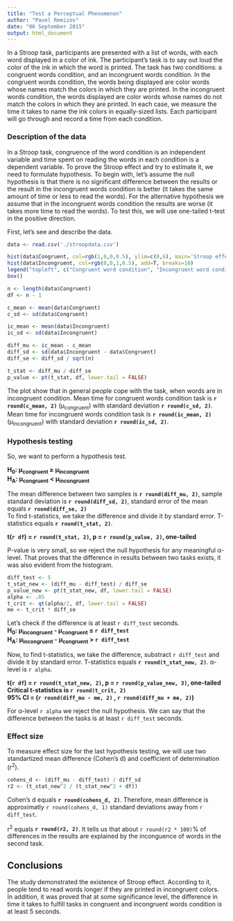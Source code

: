 ```yaml
---
title: "Test a Perceptual Phenomenon"
author: "Pavel Remizov"
date: "06 September 2015"
output: html_document
---
```


In a Stroop task, participants are presented with a list of words, with each word displayed in a color of ink. The participant’s task is to say out loud the color of the ink in which the word is printed. The task has two conditions: a congruent words condition, and an incongruent words condition. In the congruent words condition, the words being displayed are color words whose names match the colors in which they are printed. In the incongruent words condition, the words displayed are color words whose names do not match the colors in which they are printed. In each case, we measure the time it takes to name the ink colors in equally-sized lists. Each participant will go through and record a time from each condition.

### Description of the data

In a Stroop task, congruence of the word condition is an independent variable and time spent on reading the words in each condition is a dependent variable. To prove the Stroop effect and try to estimate it, we need to formulate hypothesis. To begin with, let's assume the null hypothesis is that there is no significant difference between the results or the result in the incongruent words condition is better (it takes the same amount of time or less to read the words). For the alternative hypothesis we assume that in the incongruent words condition the results are worse (it takes more time to read the words). To test this, we will use one-tailed t-test in the positive direction.

First, let's see and describe the data.  
```r
data <- read.csv('./stroopdata.csv')

hist(data$Congruent, col=rgb(1,0,0,0.5), ylim=c(0,6), main='Stroop effect', xlab='Seconds', breaks=10)
hist(data$Incongruent, col=rgb(0,0,1,0.5), add=T, breaks=10)
legend("topleft", c("Congruent word condition", "Incongruent word condition"), fill=c(rgb(1,0,0,0.5), rgb(0,0,1,0.5)))
box()

n <- length(data$Congruent)
df <- n - 1

c_mean <- mean(data$Congruent)
c_sd <- sd(data$Congruent)

ic_mean <- mean(data$Incongruent)
ic_sd <- sd(data$Incongruent)

diff_mu <- ic_mean - c_mean
diff_sd <- sd(data$Incongruent - data$Congruent)
diff_se <- diff_sd / sqrt(n)

t_stat <- diff_mu / diff_se
p_value <- pt(t_stat, df, lower.tail = FALSE)
```

The plot show that in general people cope with the task, when words are in incongruent condition. Mean time for congruent words condition task is **`r round(c_mean, 2)`** (μ~congruent~) with standard deviation **`r round(c_sd, 2)`**. Mean time for incongruent words condition task is **`r round(ic_mean, 2)`** (μ~incongruent~) with standard deviation **`r round(ic_sd, 2)`**.

### Hypothesis testing

So, we want to perform a hypothesis test.

**H~0~: μ~congruent~ ≥ μ~incongruent~**  
**H~A~: μ~congruent~ < μ~incongruent~**

The mean difference between two samples is  **`r round(diff_mu, 2)`**, sample standard deviation is **`r round(diff_sd, 2)`**, standard error of the mean equals **`r round(diff_se, 2)`**  
To find t-statistics, we take the difference and divide it by standard error. T-statistics equals **`r round(t_stat, 2)`**.

**t(`r df`) = `r round(t_stat, 2)`, p = `r round(p_value, 2)`, one-tailed **  

P-value is very small, so we reject the null hypothesis for any meaningful α-level. That proves that the difference in results between two tasks exists, it was also evident from the histogram.

```r
diff_test <- 5
t_stat_new <- (diff_mu - diff_test) / diff_se
p_value_new <- pt(t_stat_new, df, lower.tail = FALSE)
alpha <- .05
t_crit <- qt(alpha/2, df, lower.tail = FALSE)
me <- t_crit * diff_se
```

Let's check if the difference is at least `r diff_test` seconds.  
**H~0~: μ~incongruent~ - μ~congruent~ ≤ `r diff_test`**  
**H~A~: μ~incongruent~ - μ~congruent~ > `r diff_test`** 

Now, to find t-statistics, we take the difference, substract `r diff_test` and divide it by standard error. T-statistics equals **`r round(t_stat_new, 2)`**. α-level is `r alpha`.

**t(`r df`) = `r round(t_stat_new, 2)`, p = `r round(p_value_new, 3)`, one-tailed **  
**Critical t-statistics is `r round(t_crit, 2)`**  
**95% CI = (`r round(diff_mu - me, 2)` , `r round(diff_mu + me, 2)`)**

For α-level `r alpha` we reject the null hypothesis. We can say that the difference between the tasks is at least `r diff_test` seconds. 

### Effect size

To measure effect size for the last hypothesis testing, we will use two standartized mean difference (Cohen's d) and coefficient of determination (r^2^).

```r
cohens_d <- (diff_mu - diff_test) / diff_sd
r2 <- (t_stat_new^2 / (t_stat_new^2 + df))
```

Cohen's d equals **`r round(cohens_d, 2)`**. Therefore, mean difference is approximatly `r round(cohens_d, 1)` standard deviations away from `r diff_test`.

r^2^ equals **`r round(r2, 2)`**. It tells us that about `r round(r2 * 100)`% of differences in the results are explained by the inconguence of words in the second task.

## Conclusions
The study demonstrated the existence of Stroop effect. According to it, people tend to read words longer if they are printed in incongruent colors. In addition, it was proved that at some significance level, the difference in time it takes to fulfill tasks in congruent and incongruent words condition is at least 5 seconds.

